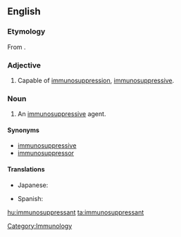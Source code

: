 ==English==

===Etymology===
From {{prefix|immuno|suppressant}}.

===Adjective===
{{en-adj}}

# {{pharmacology}} Capable of [[immunosuppression]], [[immunosuppressive]].

===Noun===
{{en-noun}}

# {{pharmacology}} An [[immunosuppressive]] agent.

====Synonyms====
* [[immunosuppressive]]
* [[immunosuppressor]]

====Translations====
{{trans-top|an immunosuppressive agent}}
* Japanese: {{t|ja|免疫抑制剤}}
{{trans-mid}}
* Spanish: {{t|es|inmunosupresor|m}}
{{trans-bottom}}

[[Category:Immunology]]

[[hu:immunosuppressant]]
[[ta:immunosuppressant]]